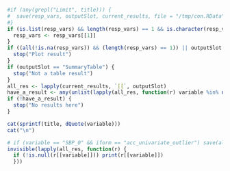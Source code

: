 ```r
#if (any(grepl("Limit", title))) {
#  save(resp_vars, outputSlot, current_results, file = "/tmp/con.RData")
#}
if (is.list(resp_vars) && length(resp_vars) == 1 && is.character(resp_vars[[1]])) {
  resp_vars <- resp_vars[[1]]
}
if ((all(!is.na(resp_vars)) && (length(resp_vars) == 1)) || outputSlot == "SummaryPlot") {
  stop("Plot result")
}
if (outputSlot == "SummaryTable") {
  stop("Not a table result")
}
all_res <- lapply(current_results, `[[`, outputSlot)
have_a_result <- any(unlist(lapply(all_res, function(r) variable %in% names(r))))
if (!have_a_result) {
  stop("No results here")
}
```
```r
cat(sprintf(title, dQuote(variable)))
cat("\n")
```
```r
# if (variable == "SBP_0" && iform == "acc_univariate_outlier") save(all_res, variable, file = "/tmp/yyy.RData")
invisible(lapply(all_res, function(r) {
  if (!is.null(r[[variable]])) print(r[[variable]])
  }))
```
